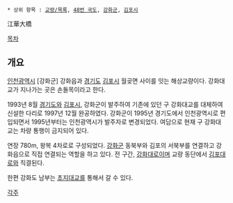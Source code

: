  * 상위 항목 : [[교량/목록]], [[48번 국도]], [[강화군]], [[김포시]]

江華大橋 

[[목차]]

== 개요 ==
[[인천광역시]] [강화군] 강화읍과 [[경기도]] [[김포시]] 월곶면 사이를 잇는 해상교량이다. 강화대교가 지나가는 곳은 손돌목이라고 한다. 

1993년 8월 [[경기도]]와 [[김포시]], 강화군이 발주하여 기존에 있던 구 강화대교를 대체하여 신설한 다리로 1997년 12월 완공하였다. 강화군이 1995년 경기도에서 인천광역시로 편입되면서 1995년부터는 인천광역시가 발주자로 변경되었다. 여담으로 현재 구 강화대교는 차량 통행이 금지되어 있다. 

연장 780m, 왕복 4차로로 구성되었다. [[강화군]] 동북부와 김포의 서북부를 연결하고 강화읍으로 직접 연결되는 역할을 하고 있다. 전 구간, [[강화대로]]이며 교량 동단에서 [[김포대로]]와 직결된다.

한편 강화도 남부는 [[초지대교]]를 통해서 갈 수 있다.

[[각주]]
